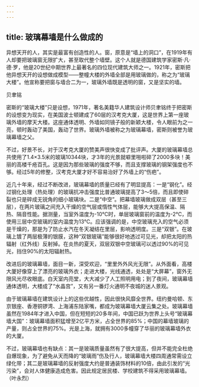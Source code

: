 ```yaml
---
---
---
```

title: 玻璃幕墙是什么做成的
---




异想天开的人，其实是最富有创造性的人。窗，原意是“墙上的洞口”，在1919年有人却要把玻璃窗无限扩大，甚至取代整个墙壁。这个人就是德国建筑学家密斯·凡·德·罗，他是20世纪中期世界上最著名的四位现代建筑大师之一。1921年，密斯把他异想天开的设想做成模型——整幢大楼的外墙全部是用玻璃做的，称之为“玻璃大楼”。他宣称要把窗与墙合二为一，玻璃外墙既是透明的窗，又是坚实的墙。

贝聿铭



密斯的“玻璃大楼”只是设想，1971年，著名美籍华人建筑设计师贝聿铭终于把密斯的设想变为现实，在美国波士顿建成了60层的汉考克大厦，这是世界上第一座玻璃外墙的摩天大楼。这座通体透明、外墙如同镜子般的新颖大楼，令人眼前为之一亮，顿时轰动了美国，轰动了世界。玻璃外墙被称之为玻璃幕墙，密斯则被誉为玻璃幕墙之父。

不过，好景不长，对于汉考克大厦的赞美声很快变成了批评声。大厦的玻璃幕墙总共使用了1.4×3.5米的玻璃10344块，才3年的光景就噼里啪啦碎了2000多块！美丽的高楼千疮百孔。这是因为那些玻璃的强度不够，而且支撑玻璃的钢架强度也不够。经过5年的修整，汉考克大厦才好不容易治好了外墙上的“伤疤”。

近几十年来，经过不断改进，玻璃幕墙的质量已经有了明显提高：一是“钢化”。经过钢化处理（热处理）的玻璃抗冲击强度比普通玻璃提高了3～5倍，而且即使碎裂也只是碎成无锐角的细小玻璃块。二是“中空”。把幕墙玻璃做成双层（甚至三层），在两片玻璃之间充入干燥的空气层或惰性气体层，能够大大提高保温、隔热、隔音性能。据测量，当室外温度为-10℃时，单层玻璃窗前的温度为-2℃，而使用三层中空玻璃的室内温度为13℃。应该强调的是，中空玻璃充入的空气必须是干燥的，那是为了防止水汽在冬天凝结在里层，影响透明度。三是“双银”。在玻璃上镀了两层极薄的银膜，这种“双银玻璃”能够很好地透过可见光，却把太阳的热辐射（红外线）反射掉。在炎热的夏天，双层双银中空玻璃可以透过90%的可见光，挡住90%的太阳辐射热。





改进后的玻璃幕墙，面目一新，深受欢迎，“里里外外风光无限”。从外面看，高楼大厦好像穿上了漂亮的玻璃外衣；走进大楼，光线通透，处处是“大屏幕”，窗外无限风光尽收眼底。白天室内亮堂，大大减少了人工照明用电；到了夜间，玻璃幕墙通体透明，大楼成了“水晶宫”，又有另一番灯火通明不夜城的迷人景观。

由于玻璃幕墙在建筑设计上的这些优越性，因此很快风靡全世界。纽约曼哈顿、东京银座、香港铜锣湾、上海浦东陆家嘴，都成为玻璃幕墙大厦云集之处。玻璃幕墙虽然在1984年才进入中国，但在短短的20多年间，中国已跃为世界上头号“玻璃幕墙大国”：玻璃幕墙面积猛增至2亿平方米，占全世界的85%；中国的幕墙玻璃的产量，则占全世界的75%。光是上海，就拥有3000多幢穿了华丽的玻璃幕墙外衣的大厦。

不过，玻璃幕墙也有缺点：其一是玻璃质量虽然有了很大提高，但并不能完全杜绝自爆现象，为了避免从天而降的“玻璃雨”伤及行人，玻璃幕墙大楼四周通常需设立绿化带；其二是玻璃幕墙的反射强度大约是普通装饰材料的10倍，由此引发的“光污染”，会对人体健康造成危害。因此规定居民楼、学校建筑不得采用玻璃幕墙。（叶永烈）